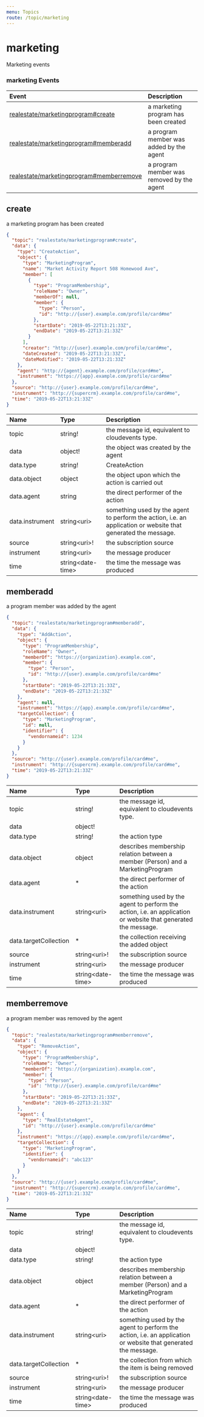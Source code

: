 ```yaml
---
menu: Topics
route: /topic/marketing
---
```

# marketing

Marketing events


### marketing Events

| Event | Description |
| :---- | :---------- |
| [realestate/marketingprogram#create](#create) | a marketing program has been created |
| [realestate/marketingprogram#memberadd](#memberadd) | a program member was added by the agent |
| [realestate/marketingprogram#memberremove](#memberremove) | a program member was removed by the agent |


## create

a marketing program has been created


```json
{
  "topic": "realestate/marketingprogram#create",
  "data": {
    "type": "CreateAction",
    "object": {
      "type": "MarketingProgram",
      "name": "Market Activity Report 508 Homewood Ave",
      "member": [
        {
          "type": "ProgramMembership",
          "roleName": "Owner",
          "memberOf": null,
          "member": {
            "type": "Person",
            "id": "http://{user}.example.com/profile/card#me"
          },
          "startDate": "2019-05-22T13:21:33Z",
          "endDate": "2019-05-22T13:21:33Z"
        }
      ],
      "creator": "http://{user}.example.com/profile/card#me",
      "dateCreated": "2019-05-22T13:21:33Z",
      "dateModified": "2019-05-22T13:21:33Z"
    },
    "agent": "http://{agent}.example.com/profile/card#me",
    "instrument": "https://{app}.example.com/profile/card#me"
  },
  "source": "http://{user}.example.com/profile/card#me",
  "instrument": "http://{supercrm}.example.com/profile/card#me",
  "time": "2019-05-22T13:21:33Z"
}
```


| Name | Type | Description |
|:-----| :--- | :---------- |
| topic | string! | the message id, equivalent to cloudevents type.  |
| data | object! | the object was created by the agent  |
| data.type | string! | CreateAction  |
| data.object | object | the object upon which the action is carried out  |
| data.agent | string | the direct performer of the action  |
| data.instrument | string&lt;uri&gt; | something used by the agent to perform the action, i.e. an application or website that generated the message.  |
| source | string&lt;uri&gt;! | the subscription source  |
| instrument | string&lt;uri&gt; | the message producer  |
| time | string&lt;date-time&gt; | the time the message was produced  |


## memberadd

a program member was added by the agent


```json
{
  "topic": "realestate/marketingprogram#memberadd",
  "data": {
    "type": "AddAction",
    "object": {
      "type": "ProgramMembership",
      "roleName": "Owner",
      "memberOf": "https://{organization}.example.com",
      "member": {
        "type": "Person",
        "id": "http://{user}.example.com/profile/card#me"
      },
      "startDate": "2019-05-22T13:21:33Z",
      "endDate": "2019-05-22T13:21:33Z"
    },
    "agent": null,
    "instrument": "https://{app}.example.com/profile/card#me",
    "targetCollection": {
      "type": "MarketingProgram",
      "id": null,
      "identifier": {
        "vendornameid": 1234
      }
    }
  },
  "source": "http://{user}.example.com/profile/card#me",
  "instrument": "http://{supercrm}.example.com/profile/card#me",
  "time": "2019-05-22T13:21:33Z"
}
```


| Name | Type | Description |
|:-----| :--- | :---------- |
| topic | string! | the message id, equivalent to cloudevents type.  |
| data | object! |   |
| data.type | string! | the action type  |
| data.object | object | describes membership relation between a member (Person) and a MarketingProgram  |
| data.agent | * | the direct performer of the action  |
| data.instrument | string&lt;uri&gt; | something used by the agent to perform the action, i.e. an application or website that generated the message.  |
| data.targetCollection | * | the collection receiving the added object  |
| source | string&lt;uri&gt;! | the subscription source  |
| instrument | string&lt;uri&gt; | the message producer  |
| time | string&lt;date-time&gt; | the time the message was produced  |


## memberremove

a program member was removed by the agent


```json
{
  "topic": "realestate/marketingprogram#memberremove",
  "data": {
    "type": "RemoveAction",
    "object": {
      "type": "ProgramMembership",
      "roleName": "Owner",
      "memberOf": "https://{organization}.example.com",
      "member": {
        "type": "Person",
        "id": "http://{user}.example.com/profile/card#me"
      },
      "startDate": "2019-05-22T13:21:33Z",
      "endDate": "2019-05-22T13:21:33Z"
    },
    "agent": {
      "type": "RealEstateAgent",
      "id": "http://{user}.example.com/profile/card#me"
    },
    "instrument": "https://{app}.example.com/profile/card#me",
    "targetCollection": {
      "type": "MarketingProgram",
      "identifier": {
        "vendornameid": "abc123"
      }
    }
  },
  "source": "http://{user}.example.com/profile/card#me",
  "instrument": "http://{supercrm}.example.com/profile/card#me",
  "time": "2019-05-22T13:21:33Z"
}
```


| Name | Type | Description |
|:-----| :--- | :---------- |
| topic | string! | the message id, equivalent to cloudevents type.  |
| data | object! |   |
| data.type | string! | the action type  |
| data.object | object | describes membership relation between a member (Person) and a MarketingProgram  |
| data.agent | * | the direct performer of the action  |
| data.instrument | string&lt;uri&gt; | something used by the agent to perform the action, i.e. an application or website that generated the message.  |
| data.targetCollection | * | the collection from which the item is being removed  |
| source | string&lt;uri&gt;! | the subscription source  |
| instrument | string&lt;uri&gt; | the message producer  |
| time | string&lt;date-time&gt; | the time the message was produced  |



